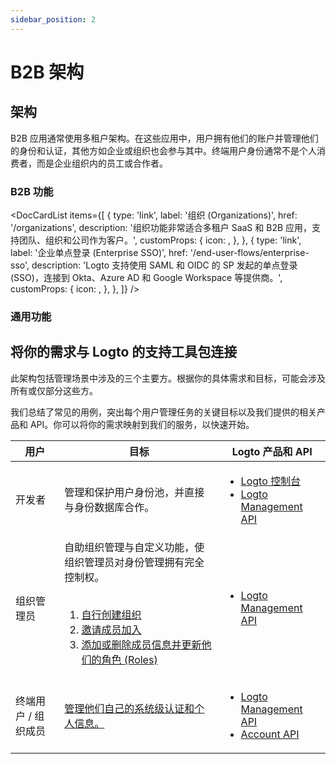 ```yaml
---
sidebar_position: 2
---
```




# B2B 架构

## 架构

B2B 应用通常使用多租户架构。在这些应用中，用户拥有他们的账户并管理他们的身份和认证，其他方如企业或组织也会参与其中。终端用户身份通常不是个人消费者，而是企业组织内的员工或合作者。

<ImageB2b width="100%" height="auto" />

### B2B 功能

<DocCardList
  items={[
    {
      type: 'link',
      label: '组织 (Organizations)',
      href: '/organizations',
      description: '组织功能非常适合多租户 SaaS 和 B2B 应用，支持团队、组织和公司作为客户。',
      customProps: {
        icon: <OrganizationIcon />,
      },
    },
    {
      type: 'link',
      label: '企业单点登录 (Enterprise SSO)',
      href: '/end-user-flows/enterprise-sso',
      description:
        'Logto 支持使用 SAML 和 OIDC 的 SP 发起的单点登录 (SSO)，连接到 Okta、Azure AD 和 Google Workspace 等提供商。',
      customProps: {
        icon: <SsoIcon />,
      },
    },
  ]}
/>

### 通用功能

<GenericFeatures />

## 将你的需求与 Logto 的支持工具包连接

此架构包括管理场景中涉及的三个主要方。根据你的具体需求和目标，可能会涉及所有或仅部分这些方。

我们总结了常见的用例，突出每个用户管理任务的关键目标以及我们提供的相关产品和 API。你可以将你的需求映射到我们的服务，以快速开始。

| 用户                | 目标                                                                                                                                                                                                                                                                                                                                                                                        | Logto 产品和 API                                                                                                                                 |
| ------------------- | ------------------------------------------------------------------------------------------------------------------------------------------------------------------------------------------------------------------------------------------------------------------------------------------------------------------------------------------------------------------------------------------- | ------------------------------------------------------------------------------------------------------------------------------------------------ |
| 开发者              | 管理和保护用户身份池，并直接与身份数据库合作。                                                                                                                                                                                                                                                                                                                                              | <ul><li>[Logto 控制台](https://cloud.logto.io)</li><li>[Logto Management API](https://openapi.logto.io)</li></ul>                                |
| 组织管理员          | 自助组织管理与自定义功能，使组织管理员对身份管理拥有完全控制权。<br /><br /><ol><li>[自行创建组织](/end-user-flows/organization-experience/create-organization)</li><li>[邀请成员加入](/end-user-flows/organization-experience/invite-organization-members)</li><li>[添加或删除成员信息并更新他们的角色 (Roles)](/end-user-flows/organization-experience/organization-management)</li></ol> | <ul><li>[Logto Management API](https://openapi.logto.io)</li></ul>                                                                               |
| 终端用户 / 组织成员 | [管理他们自己的系统级认证和个人信息。](/end-user-flows)                                                                                                                                                                                                                                                                                                                                     | <ul><li>[Logto Management API](https://openapi.logto.io)</li><li>[Account API](https://openapi.logto.io/group/endpoint-account-center)</li></ul> |

<RelatedResource />
